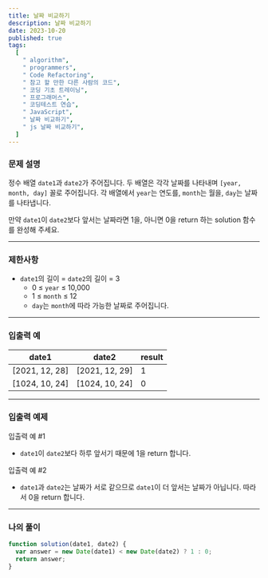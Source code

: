 ```yaml
---
title: 날짜 비교하기
description: 날짜 비교하기
date: 2023-10-20
published: true
tags:
  [
    " algorithm",
    " programmers",
    " Code Refactoring",
    " 참고 할 만한 다른 사람의 코드",
    " 코딩 기초 트레이닝",
    " 프로그래머스",
    " 코딩테스트 연습",
    " JavaScript",
    " 날짜 비교하기",
    " js 날짜 비교하기",
  ]
---
```


### 문제 설명

정수 배열 `date1`과 `date2`가 주어집니다. 두 배열은 각각 날짜를 나타내며 `[year, month, day]` 꼴로 주어집니다. 각 배열에서 `year`는 연도를, `month`는 월을, `day`는 날짜를 나타냅니다.

만약 `date1`이 `date2`보다 앞서는 날짜라면 1을, 아니면 0을 return 하는 solution 함수를 완성해 주세요.

---

### 제한사항

- `date1`의 길이 = `date2`의 길이 = 3
  - 0 ≤ `year` ≤ 10,000
  - 1 ≤ `month` ≤ 12
  - `day`는 `month`에 따라 가능한 날짜로 주어집니다.

---

### 입출력 예

| date1          | date2          | result |
| -------------- | -------------- | ------ |
| [2021, 12, 28] | [2021, 12, 29] | 1      |
| [1024, 10, 24] | [1024, 10, 24] | 0      |

---

### 입출력 예제

입출력 예 #1

- `date1`이 `date2`보다 하루 앞서기 때문에 1을 return 합니다.

입출력 예 #2

- `date1`과 `date2`는 날짜가 서로 같으므로 `date1`이 더 앞서는 날짜가 아닙니다. 따라서 0을 return 합니다.

---

### 나의 풀이

```jsx
function solution(date1, date2) {
  var answer = new Date(date1) < new Date(date2) ? 1 : 0;
  return answer;
}
```
